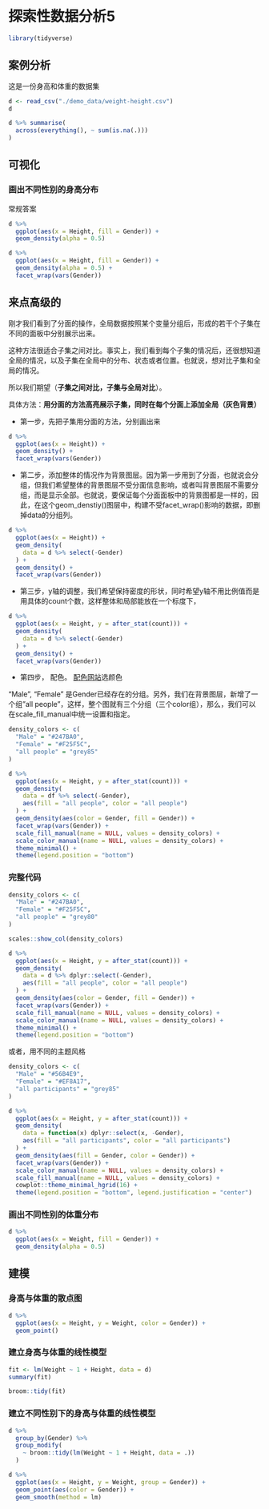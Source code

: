 # 探索性数据分析5 {#eda05}


```r
library(tidyverse)
```


## 案例分析

这是一份身高和体重的数据集
```r
d <- read_csv("./demo_data/weight-height.csv")
d
```

```r
d %>% summarise(
  across(everything(), ~ sum(is.na(.)))
)
```


## 可视化
### 画出不同性别的身高分布

常规答案
```r
d %>%
  ggplot(aes(x = Height, fill = Gender)) +
  geom_density(alpha = 0.5)
```


```r
d %>%
  ggplot(aes(x = Height, fill = Gender)) +
  geom_density(alpha = 0.5) +
  facet_wrap(vars(Gender))
```


## 来点高级的

刚才我们看到了分面的操作，全局数据按照某个变量分组后，形成的若干个子集在不同的面板中分别展示出来。

这种方法很适合子集之间对比。事实上，我们看到每个子集的情况后，还很想知道全局的情况，以及子集在全局中的分布、状态或者位置。也就说，想对比子集和全局的情况。

所以我们期望（**子集之间对比，子集与全局对比**）。

具体方法：**用分面的方法高亮展示子集，同时在每个分面上添加全局（灰色背景）**




- 第一步，先把子集用分面的方法，分别画出来

```r
d %>%
  ggplot(aes(x = Height)) +
  geom_density() +
  facet_wrap(vars(Gender))
```


- 第二步，添加整体的情况作为背景图层。因为第一步用到了分面，也就说会分组，但我们希望整体的背景图层不受分面信息影响，或者叫背景图层不需要分组，而是显示全部。也就说，要保证每个分面面板中的背景图都是一样的，因此，在这个geom_denstiy()图层中，构建不受facet_wrap()影响的数据，即删掉data的分组列。

```r
d %>%
  ggplot(aes(x = Height)) +
  geom_density(
    data = d %>% select(-Gender)
  ) +
  geom_density() +
  facet_wrap(vars(Gender))
```

- 第三步，y轴的调整，我们希望保持密度的形状，同时希望y轴不用比例值而是用具体的count个数，这样整体和局部能放在一个标度下，

```r
d %>%
  ggplot(aes(x = Height, y = after_stat(count))) +
  geom_density(
    data = d %>% select(-Gender)
  ) +
  geom_density() +
  facet_wrap(vars(Gender))
```


- 第四步， 配色。
[配色网站](https://coolors.co/50514f-f25f5c-ffe066-247ba0-70c1b3)选颜色

"Male", "Female" 是Gender已经存在的分组。另外，我们在背景图层，新增了一个组"all people"，这样，整个图就有三个分组（三个color组），那么，我们可以在scale_fill_manual中统一设置和指定。

```r
density_colors <- c(
  "Male" = "#247BA0",
  "Female" = "#F25F5C",
  "all people" = "grey85"
)
```


```r
d %>% 
  ggplot(aes(x = Height, y = after_stat(count))) +
  geom_density(
    data = df %>% select(-Gender),
    aes(fill = "all people", color = "all people")
  ) +
  geom_density(aes(color = Gender, fill = Gender)) +
  facet_wrap(vars(Gender)) +
  scale_fill_manual(name = NULL, values = density_colors) +
  scale_color_manual(name = NULL, values = density_colors) +
  theme_minimal() +
  theme(legend.position = "bottom")
```




### 完整代码

```r
density_colors <- c(
  "Male" = "#247BA0",
  "Female" = "#F25F5C",
  "all people" = "grey80"
)

scales::show_col(density_colors)
```


```r
d %>% 
  ggplot(aes(x = Height, y = after_stat(count))) +
  geom_density(
    data = d %>% dplyr::select(-Gender),
    aes(fill = "all people", color = "all people")
  ) +
  geom_density(aes(color = Gender, fill = Gender)) +
  facet_wrap(vars(Gender)) +
  scale_fill_manual(name = NULL, values = density_colors) +
  scale_color_manual(name = NULL, values = density_colors) +
  theme_minimal() +
  theme(legend.position = "bottom")
```





或者，用不同的主题风格
```r
density_colors <- c(
  "Male" = "#56B4E9",
  "Female" = "#EF8A17",
  "all participants" = "grey85"
)

d %>%
  ggplot(aes(x = Height, y = after_stat(count))) +
  geom_density(
    data = function(x) dplyr::select(x, -Gender),
    aes(fill = "all participants", color = "all participants")
  ) +
  geom_density(aes(fill = Gender, color = Gender)) +
  facet_wrap(vars(Gender)) +
  scale_color_manual(name = NULL, values = density_colors) +
  scale_fill_manual(name = NULL, values = density_colors) +
  cowplot::theme_minimal_hgrid(16) +
  theme(legend.position = "bottom", legend.justification = "center")
```





### 画出不同性别的体重分布

```r
d %>%
  ggplot(aes(x = Weight, fill = Gender)) +
  geom_density(alpha = 0.5)
```



## 建模
### 身高与体重的散点图
```r
d %>%
  ggplot(aes(x = Height, y = Weight, color = Gender)) +
  geom_point()
```


### 建立身高与体重的线性模型
```r
fit <- lm(Weight ~ 1 + Height, data = d)
summary(fit)
```


```r
broom::tidy(fit)
```


### 建立不同性别下的身高与体重的线性模型

```r
d %>%
  group_by(Gender) %>%
  group_modify(
    ~ broom::tidy(lm(Weight ~ 1 + Height, data = .))
  )
```


```r
d %>%
  ggplot(aes(x = Height, y = Weight, group = Gender)) +
  geom_point(aes(color = Gender)) +
  geom_smooth(method = lm)
```
